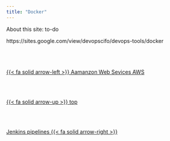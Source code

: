 ```yaml
---
title: "Docker"
---
```


About this site: to-do

https://sites.google.com/view/devopscifo/devops-tools/docker<!--- navLinks -->
<br><br>
<div class=row>
<br>
<div class='column left previous'>
<br>
[{{< fa solid arrow-left >}} Aamanzon Web Sevices AWS](/devops/devops-tools-aws.qmd)
<br>
</div>
<br>
<div class='column center'>
<br>
[{{< fa solid arrow-up >}} top](#top)
<br>
</div>
<br>
<div class='column right next'>
<br>
[Jenkins pipelines  {{< fa solid arrow-right >}}](/devops/devops-tools-jenkins.qmd)
<br>
</div>
<br>
</div>
